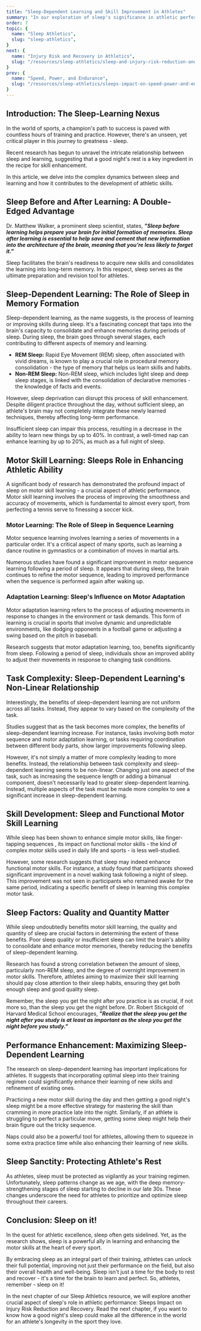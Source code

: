 ```yaml
---
title: "Sleep-Dependent Learning and Skill Improvement in Athletes"
summary: "In our exploration of sleep's significance in athletic performance, we will now delve into its role in learning and skill enhancement. Drawing on scientific research, we show how sleep acts as a powerful facilitator in the memory formation and athletic ability development processes."
order: 7
topic: {
  name: "Sleep Athletics",
  slug: "sleep-athletics",
}
next: {
  name: "Injury Risk and Recovery in Athletics",
  slug: "/resources/sleep-athletics/sleep-and-injury-risk-reduction-and-recovery"
}
prev: {
  name: "Speed, Power, and Endurance",
  slug: "/resources/sleep-athletics/sleeps-impact-on-speed-power-and-endurance"
}
---
```


## Introduction: The Sleep-Learning Nexus
<Banner>In the world of sports, a champion's path to success is paved with countless hours of training and practice. However, there's an unseen, yet critical player in this journey to greatness - sleep.</Banner>

Recent research has begun to unravel the intricate relationship between sleep and learning, suggesting that a good night's rest is a key ingredient in the recipe for skill enhancement.

In this article, we delve into the complex dynamics between sleep and learning and how it contributes to the development of athletic skills.

## Sleep Before and After Learning: A Double-Edged Advantage
Dr. Matthew Walker, a prominent sleep scientist, states, ***"Sleep before learning helps prepare your brain for initial formation of memories. Sleep after learning is essential to help save and cement that new information into the architecture of the brain, meaning that you’re less likely to forget it."*** <ExternalLink href="https://newsinhealth.nih.gov/2013/04/sleep-it" citationNumber={1}></ExternalLink> <ExternalLink href="https://www.cell.com/current-biology/fulltext/S0960-9822(11)00042-X" citationNumber={2}></ExternalLink>

Sleep facilitates the brain's readiness to acquire new skills and consolidates the learning into long-term memory. <ExternalLink href="https://pubmed.ncbi.nlm.nih.gov/15892925/" citationNumber={3}></ExternalLink> In this respect, sleep serves as the ultimate preparation and revision tool for athletes.

## Sleep-Dependent Learning: The Role of Sleep in Memory Formation
Sleep-dependent learning, as the name suggests, is the process of learning or improving skills during sleep. It's a fascinating concept that taps into the brain's capacity to consolidate and enhance memories during periods of sleep. During sleep, the brain goes through several stages, each contributing to different aspects of memory and learning. <ExternalLink href="https://www.ncbi.nlm.nih.gov/pmc/articles/PMC3768102/" citationNumber={4}></ExternalLink>

- **<InternalLink word="remSleep">REM Sleep</InternalLink>:** Rapid Eye Movement (REM) sleep, often associated with <SleepLib word="vividDream">vivid dreams</SleepLib>, is known to play a crucial role in procedural memory consolidation - the type of memory that helps us learn skills and habits. <ExternalLink href="https://www.nature.com/articles/nature04286" citationNumber={5}></ExternalLink>
- **<SleepLib word="nonRapidEyeMovementSleep">Non-REM Sleep</SleepLib>:** Non-REM sleep, which includes <InternalLink word="lightSleep">light sleep</InternalLink> and deep <InternalLink word="stagesOfSleep">sleep stages</InternalLink>, is linked with the consolidation of declarative memories - the knowledge of facts and events. <ExternalLink href="https://www.ncbi.nlm.nih.gov/pmc/articles/PMC3768102/" citationNumber={4}></ExternalLink>

However, <InternalLink word="symptomsOfSleepDeprivation">sleep deprivation</InternalLink> can disrupt this process of skill enhancement. Despite diligent practice throughout the day, without sufficient sleep, an athlete's brain may not completely integrate these newly learned techniques, thereby affecting long-term performance.

<SleepLib word="insufficientSleep">Insufficient sleep</SleepLib> can impair this process, resulting in a decrease in the ability to learn new things by up to 40%. <ExternalLink href="https://www.ncbi.nlm.nih.gov/pmc/articles/PMC3340569/" citationNumber={6}></ExternalLink> In contrast, a well-timed <SleepLib word="nap">nap</SleepLib> can enhance learning by up to 20%, as much as a full night of sleep. <ExternalLink href="https://www.nature.com/articles/nn1078" citationNumber={7}></ExternalLink>

## Motor Skill Learning: Sleeps Role in Enhancing Athletic Ability
A significant body of research has demonstrated the profound impact of sleep on motor skill learning - a crucial aspect of athletic performance. <ExternalLink href="https://www.cell.com/neuron/fulltext/S0896-6273(02)00746-8" citationNumber={8}></ExternalLink> <ExternalLink href="https://academic.oup.com/sleep/article/40/4/zsx036/3765296" citationNumber={9}></ExternalLink> <ExternalLink href="https://psycnet.apa.org/record/2016-07804-001?doi=1" citationNumber={10}></ExternalLink> Motor skill learning involves the process of improving the smoothness and accuracy of movements, which is fundamental to almost every sport, from perfecting a tennis serve to finessing a soccer kick.

### Motor Learning: The Role of Sleep in Sequence Learning
Motor sequence learning involves learning a series of movements in a particular order. It's a critical aspect of many sports, such as learning a dance routine in gymnastics or a combination of moves in martial arts.

Numerous studies have found a significant improvement in motor sequence learning following a period of sleep. <ExternalLink href="https://www.ncbi.nlm.nih.gov/pmc/articles/PMC202318/" citationNumber={11}></ExternalLink> <ExternalLink href="https://www.ncbi.nlm.nih.gov/pmc/articles/PMC4412892/" citationNumber={12}></ExternalLink> <ExternalLink href="https://www.ncbi.nlm.nih.gov/pmc/articles/PMC6110005/" citationNumber={13}></ExternalLink> It appears that during sleep, the brain continues to refine the motor sequence, leading to improved performance when the sequence is performed again after waking up. <ExternalLink href="https://academic.oup.com/ptj/article/89/4/370/2737609" citationNumber={14}></ExternalLink>

### Adaptation Learning: Sleep's Influence on Motor Adaptation
Motor adaptation learning refers to the process of adjusting movements in response to changes in the environment or task demands. This form of learning is crucial in sports that involve dynamic and unpredictable environments, like dodging opponents in a football game or adjusting a swing based on the pitch in baseball.

Research suggests that motor adaptation learning, too, benefits significantly from sleep. <ExternalLink href="https://onlinelibrary.wiley.com/doi/10.1111/j.1365-2869.2012.01059.x" citationNumber={15}></ExternalLink> <ExternalLink href="https://onlinelibrary.wiley.com/doi/10.1111/jsr.12797" citationNumber={16}></ExternalLink> <ExternalLink href="https://www.cell.com/neuron/fulltext/S0896-6273(02)00746-8" citationNumber={8}></ExternalLink> Following a period of sleep, individuals show an improved ability to adjust their movements in response to changing task conditions.

## Task Complexity: Sleep-Dependent Learning's Non-Linear Relationship
Interestingly, the benefits of sleep-dependent learning are not uniform across all tasks. Instead, they appear to vary based on the complexity of the task. <ExternalLink href="https://www.ncbi.nlm.nih.gov/pmc/articles/PMC6110005/" citationNumber={13}></ExternalLink>

Studies suggest that as the task becomes more complex, the benefits of sleep-dependent learning increase. For instance, tasks involving both motor sequence and motor adaptation learning, or tasks requiring coordination between different body parts, show larger improvements following sleep. <ExternalLink href="https://www.ncbi.nlm.nih.gov/pmc/articles/PMC2978076/" citationNumber={17}></ExternalLink>

However, it's not simply a matter of more complexity leading to more benefits. Instead, the relationship between task complexity and sleep-dependent learning seems to be non-linear. Changing just one aspect of the task, such as increasing the sequence length or adding a bimanual component, doesn't necessarily lead to greater sleep-dependent learning. Instead, multiple aspects of the task must be made more complex to see a significant increase in sleep-dependent learning. <ExternalLink href="https://learnmem.cshlp.org/content/11/6/705" citationNumber={18}></ExternalLink>

## Skill Development: Sleep and Functional Motor Skill Learning
While sleep has been shown to enhance simple motor skills, like finger-tapping sequences <ExternalLink href="https://pubmed.ncbi.nlm.nih.gov/12123620/" citationNumber={19}></ExternalLink>, its impact on functional motor skills - the kind of complex motor skills used in daily life and sports - is less well-studied.

However, some research suggests that sleep may indeed enhance functional motor skills. For instance, a study found that participants showed significant improvement in a novel walking task following a night of sleep. <ExternalLink href="https://academic.oup.com/ptj/article/93/12/1625/2735313" citationNumber={20}></ExternalLink> This improvement was not seen in participants who remained awake for the same period, indicating a specific benefit of sleep in learning this complex motor task.

## Sleep Factors: Quality and Quantity Matter
While sleep undoubtedly benefits motor skill learning, the quality and quantity of sleep are crucial factors in determining the extent of these benefits. Poor <SleepLib word="sleepQuality">sleep quality</SleepLib> or insufficient sleep can limit the brain's ability to consolidate and enhance motor memories, thereby reducing the benefits of sleep-dependent learning. <ExternalLink href="https://www.ncbi.nlm.nih.gov/pmc/articles/PMC2656292/" citationNumber={21}></ExternalLink>

Research has found a strong correlation between the amount of sleep, particularly non-REM sleep, and the degree of overnight improvement in motor skills. <ExternalLink href="https://pubmed.ncbi.nlm.nih.gov/12123620/" citationNumber={19}></ExternalLink> Therefore, athletes aiming to maximize their skill learning should pay close attention to their <InternalLink word="sleepHabits">sleep habits</InternalLink>, ensuring they get both enough sleep and good quality sleep.

Remember, the sleep you get the night after you practice is as crucial, if not more so, than the sleep you get the night before. Dr. Robert Stickgold of Harvard Medical School encourages, ***"Realize that the sleep you get the night after you study is at least as important as the sleep you get the night before you study."*** <ExternalLink href="https://newsinhealth.nih.gov/2013/04/sleep-it" citationNumber={1}></ExternalLink>

## Performance Enhancement: Maximizing Sleep-Dependent Learning
The research on sleep-dependent learning has important implications for athletes. It suggests that incorporating optimal sleep into their training regimen could significantly enhance their learning of new skills and refinement of existing ones. <ExternalLink href="https://www.med.upenn.edu/csi/the-impact-of-sleep-on-learning-and-memory.html" citationNumber={22}></ExternalLink>

Practicing a new motor skill during the day and then getting a good night's sleep might be a more effective strategy for mastering the skill than cramming in more practice late into the night. Similarly, if an athlete is struggling to perfect a particular move, getting some sleep might help their brain figure out the tricky sequence.

Naps could also be a powerful tool for athletes, allowing them to squeeze in some extra practice time while also enhancing their learning of new skills.

## Sleep Sanctity: Protecting Athlete's Rest
As athletes, sleep must be protected as vigilantly as your training regimen. Unfortunately, <SleepLib word="sleepPattern">sleep patterns</SleepLib> change as we age, with the deep memory-strengthening <InternalLink word="stagesOfSleep">stages of sleep</InternalLink> starting to decline in our late 30s. These changes underscore the need for athletes to prioritize and optimize sleep throughout their careers. <ExternalLink href="https://learnmem.cshlp.org/content/14/5/336" citationNumber={23}></ExternalLink>

## Conclusion: Sleep on it!
In the quest for athletic excellence, sleep often gets sidelined. Yet, as the research shows, sleep is a powerful ally in learning and enhancing the motor skills at the heart of every sport.

By embracing sleep as an integral part of their training, athletes can unlock their full potential, improving not just their performance on the field, but also their overall health and well-being. Sleep isn't just a time for the body to rest and recover - it's a time for the brain to learn and perfect. So, athletes, remember - sleep on it!

In the next chapter of our Sleep Athletics resource, we will explore another crucial aspect of sleep's role in athletic performance: Sleeps Impact on Injury Risk Reduction and Recovery. Read the next chapter, if you want to know how a good night's sleep could make all the difference in the world for an athlete's longevity in the sport they love.
